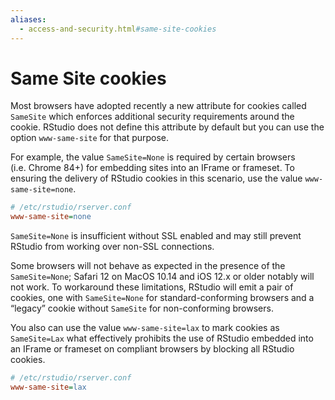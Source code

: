 ```yaml
---
aliases:
  - access-and-security.html#same-site-cookies
---
```


# Same Site cookies

Most browsers have adopted recently a new attribute for cookies called `SameSite` which enforces additional security requirements around the cookie. RStudio does not define this attribute by default but you can use the option `www-same-site` for that purpose.

For example, the value `SameSite=None` is required by certain browsers (i.e. Chrome 84+) for embedding sites into an IFrame or frameset. To ensuring the delivery of RStudio cookies in this scenario, use the value `www-same-site=none`.

```ini
# /etc/rstudio/rserver.conf
www-same-site=none
```

::: {.callout-important}
`SameSite=None` is insufficient without SSL enabled and may still prevent RStudio from working over non-SSL connections.
:::

Some browsers will not behave as expected in the presence of the `SameSite=None`; Safari 12 on MacOS 10.14 and iOS 12.x or older notably will not work. To workaround these limitations, RStudio will emit a pair of cookies, one with `SameSite=None` for standard-conforming browsers and a "legacy" cookie without `SameSite` for non-conforming browsers.

You also can use the value `www-same-site=lax` to mark cookies as `SameSite=Lax` what effectively prohibits the use of RStudio embedded into an IFrame or frameset on compliant browsers by blocking all RStudio cookies.

```ini
# /etc/rstudio/rserver.conf
www-same-site=lax
```
